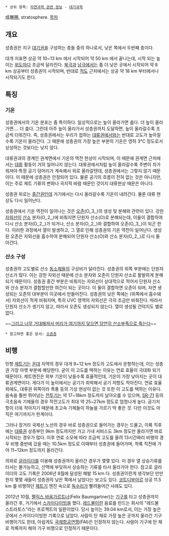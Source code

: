  * 상위 항목: [[자연과학 관련 정보]] - [[대기과학]]

成層圈, stratosphere.
[[목차]]

== 개요 ==
성층권은 지구 [[대기권]]을 구성하는 층들 중의 하나로서, 낮은 쪽에서 두번째 층이다. 

대개 지표면 상공 약 10~13 km 에서 시작되어 약 50 km 에서 끝나는데, 시작 되는 높이는 [[위도]]마다 조금씩 달라진다. [[북극]]과 [[남극]]에서는 좀 더 낮은 곳에서 시작되어 약 8 km 상공부터 성층권이 시작되며, 반대로 [[적도]] 근처에서는 상공 약 18 km 부터에서나 시작되기도 한다.

== 특징 ==
=== 기온 ===
성층권에서의 기온 분포는 좀 특이하다. 일상적으로는 높이 올라가면 춥다. 더 높이 올라가면.... 더 춥다. 그런데 아주 높이 올라가서 성층권까지 도달하면, 높이 올라갈수록 조금씩 더워진다. 즉, 성층권에서는 우리가 접하는 [[대류권]]에서와는 반대로 고도가 높아질수록 기온이 올라간다. 그 때문에 성층권의 가장 높은 부분의 기온은 영하 3°C 정도로서 상상하는 것보다는 낮지 않다.

대류권과의 경계인 권계면에서 기온의 역전 현상이 시작되며, 이 때문에 권계면 근처에서는 [[대류]] 활동이 거의 일어나지 않는다. 대류권에서처럼 높이 올라갈수록 주변이 차가워져야 특정 공기 덩어리가 계속해서 위로 올라갈텐데, 성층권에서는 그렇지 않기 때문이다. 이 때문에 성층권은 안정되어 있다. 물론 공기의 흐름이 전혀 없는 것은 아니지만, 이는 주로 제트 기류의 변화나 국지적 바람 때문인 것이지 대류현상 때문은 아니다.

성층권 위로는 [[중간권]]인데 거기에서는 다시 올라갈수록 기온이 내려간다. 물론 대류 현상도 다시 일어난다.

성층권에서 기온 역전이 일어나는 것은 [[오존]](O,,3,,)의 생성 및 분해와 관련이 있다. 강한 [[자외선]]이 [[산소]] 분자(O,,2,,)에 비춰지면 단원자 산소(O)로 분해되는데, 이들이 결합하여 다시 산소 분자(O,,2,,)가 되거나, 산소 분자(O,,2,,)와 결합하여 오존(O,,3,,)이 되곤 한다. 이러한 과정에서 열이 발생하고, 그 열로 인해 성층권의 기온 역전이 일어난다. 생성된 오존은 자외선을 흡수하여 분해되어 단원자 산소(O)와 산소 분자(O,,2,,)로 다시 돌아간다.

=== 산소 구성 ===
성층권의 고도별로 산소 [[동소체]]들의 구성비가 달라진다. 성층권의 위쪽 부분에는 단원자 산소가 많다. 이는 강한 자외선 때문에 산소 분자와 오존이 단원자 산소로 활발하게 분해되기 때문이다. 성층권 중간 부분은 비춰지는 자외선이 상대적으로 적어서 단원자 산소와 산소 분자가 결합할만한 여건이 되는 곳이다. 이 둘이 결합하면 오존이 되며, 자연 생성되는 오존의 대부분이 이곳에서 만들어진다. 성층권의 낮은 쪽에는 (위쪽에서 흡수돼서) 자외선이 적게 비춰지며, 특히 UVC 영역의 자외선은 극히 조금만 비춰진다. 따라서 단원자 산소가 생기지 않고, 따라서 오존도 생성되지 않는다. 열이 생성될 건덕지도 별로 없다.

~~[[혼세마왕(이말년 서유기)|그리고 너무 거대해져서 머리가 여기까지 닿으면 당연히 산소부족으로 죽는다]]~~

 * 참고하면 좋은 문서: [[오존층]]
== 비행 ==
민항 [[제트기]]는 [[온대]] 지역의 경우 대개 9~12 km 정도의 고도에서 운항하는데, 이는 성층권 가장 아랫 부분에 해당한다. 굳이 이 고도를 택하는 이유는 연료 효율이 극대화 되기 때문이다. 제트엔진은 외부 기온이 낮을수록 효율적인데, 기온이 가장 낮아지는 곳이 대류권계면이다. 게다가 이 높이에서는 공기가 희박해서 공기 저항도 작아진다. 연료 효율 외에도, 대류권 위쪽이라 폭풍 등의 기상 현상이 없는 것 또한 이 고도를 택하는 이유다. 음속을 훨씬 뛰어넘는 [[전투기]]는 약 17~18km 정도까지 날아오를 수 있으며, [[SR-71]] 등의 극초음속 기체들의 경우 작전고도가 최대 약 25~27km 정도로 엄청나게 높다. 공기저항이 더욱 작아지기 때문에 초고속 기체들이 하늘을 가르기 딱 좋은 것. 다만 이것도 아직은 여기까지가 한계이다.

그러나 장거리 국제선 노선의 경우 바로 성층권으로 들어가는 경우는 드물고, 이륙 직후에는 [[대류권]] 상층부인 9km 정도까지만 가고 기내 서비스도 3km 정도만 올라가면 바로 시작되는 경우가 많다. 이후 연료 소모에 따라 조금씩 고도를 올려 13시간짜리 비행의 경우 비행 중반에 갔을 때는 10.5km 정도로 이때부터 성층권에 들어가며, 착륙 직전에 가야 11~12km 정도까지 올라간다.

의외로 [[글라이더]]를 이용해 성층권까지 올라간 경우가 몇몇 있다. 이 경우 열 상승기류를 타서는 불가능하고, 산맥에 부딪혀서 상승하는 기류를 타서 올라가야 한다. 참고로 글라이더의 고도 기록은 2006년 8월에 달성된 해발 15 km 다. 성층권이란게 생각보단 만만한지 몇몇 새들이 성층권의 낮은 쪽에서 날았다는 보고도 있다. [[코트디부아르]] 상공 11.5 km 를 비행하던 [[제트기]] 엔진 속으로 [[독수리]]가 빨려들어간 사례도 있다.

2012년 10월, [[펠릭스 바움가르트너]](Felix Baumgartner)는 [[기구]]를 타고 성층권까지 올라간 후, 거기에서 [[스카이다이빙]]을 했다. [[레드불]]이란 음료를 만드는 회사의 "레드불 스트라토스"라는 프로젝트의 일환이었다. 당시 높이는 39.04 km로서, 이는 가장 높은 곳에서 스카이다이빙한 기록으로 남았다. 사람이 탄 채로 가장 높은 곳까지 올라간 기구 비행이기도 한데, 아쉽게도 [[국제항공연맹]](FAI)은 인정하지 않는다. 사람이 기구에 탄 채로 착륙까지 해야 기구 비행으로 인정하기 때문이다.
